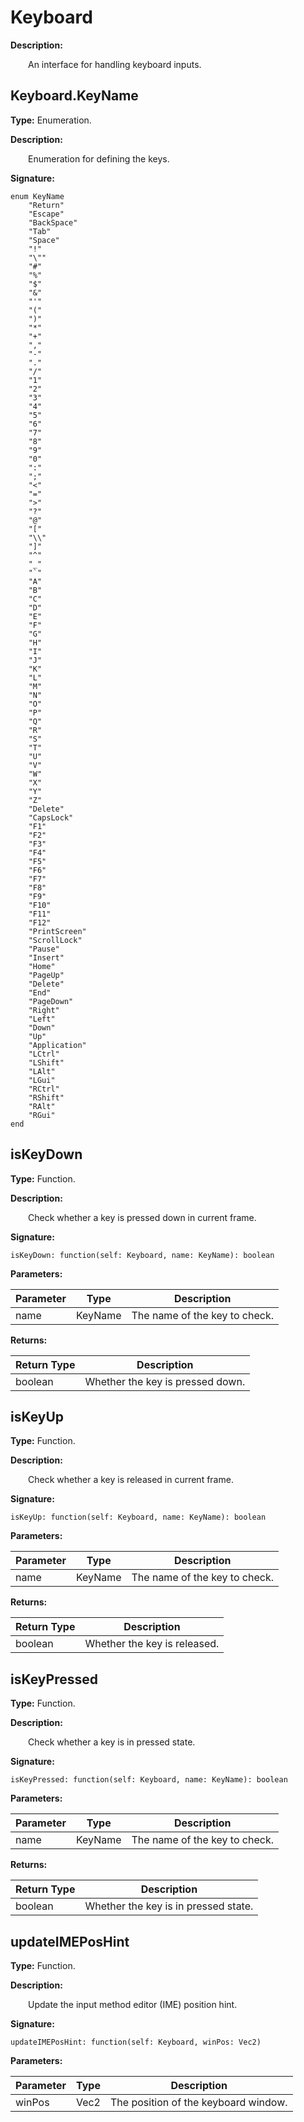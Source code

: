 # Keyboard

**Description:**

&emsp;&emsp;An interface for handling keyboard inputs.

## Keyboard.KeyName

**Type:** Enumeration.

**Description:**

&emsp;&emsp;Enumeration for defining the keys.

**Signature:**
```tl
enum KeyName
	"Return"
	"Escape"
	"BackSpace"
	"Tab"
	"Space"
	"!"
	"\""
	"#"
	"%"
	"$"
	"&"
	"'"
	"("
	")"
	"*"
	"+"
	","
	"-"
	"."
	"/"
	"1"
	"2"
	"3"
	"4"
	"5"
	"6"
	"7"
	"8"
	"9"
	"0"
	":"
	";"
	"<"
	"="
	">"
	"?"
	"@"
	"["
	"\\"
	"]"
	"^"
	"_"
	"`"
	"A"
	"B"
	"C"
	"D"
	"E"
	"F"
	"G"
	"H"
	"I"
	"J"
	"K"
	"L"
	"M"
	"N"
	"O"
	"P"
	"Q"
	"R"
	"S"
	"T"
	"U"
	"V"
	"W"
	"X"
	"Y"
	"Z"
	"Delete"
	"CapsLock"
	"F1"
	"F2"
	"F3"
	"F4"
	"F5"
	"F6"
	"F7"
	"F8"
	"F9"
	"F10"
	"F11"
	"F12"
	"PrintScreen"
	"ScrollLock"
	"Pause"
	"Insert"
	"Home"
	"PageUp"
	"Delete"
	"End"
	"PageDown"
	"Right"
	"Left"
	"Down"
	"Up"
	"Application"
	"LCtrl"
	"LShift"
	"LAlt"
	"LGui"
	"RCtrl"
	"RShift"
	"RAlt"
	"RGui"
end
```

## isKeyDown

**Type:** Function.

**Description:**

&emsp;&emsp;Check whether a key is pressed down in current frame.

**Signature:**
```tl
isKeyDown: function(self: Keyboard, name: KeyName): boolean
```

**Parameters:**

| Parameter | Type | Description |
| --- | --- | --- |
| name | KeyName | The name of the key to check. |

**Returns:**

| Return Type | Description |
| --- | --- |
| boolean | Whether the key is pressed down. |

## isKeyUp

**Type:** Function.

**Description:**

&emsp;&emsp;Check whether a key is released in current frame.

**Signature:**
```tl
isKeyUp: function(self: Keyboard, name: KeyName): boolean
```

**Parameters:**

| Parameter | Type | Description |
| --- | --- | --- |
| name | KeyName | The name of the key to check. |

**Returns:**

| Return Type | Description |
| --- | --- |
| boolean | Whether the key is released. |

## isKeyPressed

**Type:** Function.

**Description:**

&emsp;&emsp;Check whether a key is in pressed state.

**Signature:**
```tl
isKeyPressed: function(self: Keyboard, name: KeyName): boolean
```

**Parameters:**

| Parameter | Type | Description |
| --- | --- | --- |
| name | KeyName | The name of the key to check. |

**Returns:**

| Return Type | Description |
| --- | --- |
| boolean | Whether the key is in pressed state. |

## updateIMEPosHint

**Type:** Function.

**Description:**

&emsp;&emsp;Update the input method editor (IME) position hint.

**Signature:**
```tl
updateIMEPosHint: function(self: Keyboard, winPos: Vec2)
```

**Parameters:**

| Parameter | Type | Description |
| --- | --- | --- |
| winPos | Vec2 | The position of the keyboard window. |